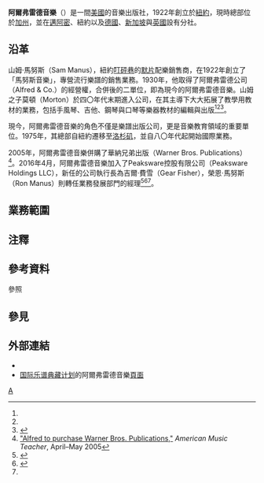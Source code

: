{{Infobox publisher
| image         = 
| image_upright = 
| founded       = {{start date and age|1922}}
| parent        = 
| status        = 
| founder       = 山姆·馬努斯
| successor     = 
| country       = {{USA}}[[纽约|紐約市]]
| headquarters  = {{USA}}[[加州|加州]][[洛杉矶|洛杉矶]]
| distribution  = 
| keypeople     = 
| publications  = 
| topics        = 
| genre         = 
| imprints      = 
| revenue       = 
| numemployees  = 
| nasdaq        = 
| url           = {{官方網站|http://www.alfred.com/|連結}}
}}

'''阿爾弗雷德音樂'''（{{lang-en|'''Alfred Music'''}}）是一間[[美國|美國]]的音樂出版社，1922年創立於[[紐約|紐約]]，現時總部位於[[加州|加州]]{{link-en|凡奈斯|Van Nuys}}，並在[[邁阿密|邁阿密]]、紐約以及[[德國|德國]]、[[新加坡|新加坡]]與[[英國|英國]]設有分社。

== 沿革 ==
山姆·馬努斯（Sam Manus），紐約[[叮砰巷|叮砰巷]]的[[无声电影|默片]]配樂銷售商，在1922年創立了「馬努斯音樂」，專營流行樂譜的銷售業務。1930年，他取得了阿爾弗雷德公司（Alfred & Co.）的經營權{{efn|該公司由阿爾弗雷德·哈塞（Alfred Haase）建立。}}，合併後的二單位，即為現今的阿爾弗雷德音樂。山姆之子莫頓（Morton）於四〇年代末期進入公司，在其主導下大大拓展了教學用教材的業務，包括手風琴、吉他、鋼琴與口琴等樂器教材的編輯與出版<ref name="msretailer" /><ref name="AfredPrimeSource" /><ref name="#1">{{cite web|title=Alfred Music joins Peaksware, parent company of MakeMusic - Scoring Notes|url=http://www.scoringnotes.com/news/alfred-music-joins-peaksware/|website=Scoring Notes|accessdate=2017-08-22|date=2016-04-20|archive-date=2019-10-20|archive-url=https://web.archive.org/web/20191020091954/https://www.scoringnotes.com/news/alfred-music-joins-peaksware/|dead-url=no}}</ref>。

現今，阿爾弗雷德音樂的角色不僅是樂譜出版公司，更是音樂教育領域的重要單位。1975年，其總部自紐約遷移至[[洛杉矶|洛杉矶]]{{link-en|凡奈斯|Van Nuys}}，並自八〇年代起開始國際業務。

2005年，阿爾弗雷德音樂併購了華納兄弟出版（Warner Bros. Publications）{{efn|註：華納兄弟出版是[[華納音樂集團|華納音樂集團]]的子企業，其控制下的版權與作品，包括原來由Belwin-Mills以及Edwin F. Kalmus兩家出版社所掌握的樂譜，在併購案之後盡數由阿爾弗雷德所有。}}<ref name="AMT 2005 Apr-May">[http://www.thefreelibrary.com/Alfred+to+purchase+Warner+Bros.+Publications.-a0131128759 "Alfred to purchase Warner Bros. Publications,"] {{Wayback|url=http://www.thefreelibrary.com/Alfred+to+purchase+Warner+Bros.+Publications.-a0131128759 |date=20190924133804 }} ''American Music Teacher'', April–May 2005</ref>。2016年4月，阿爾弗雷德音樂加入了Peaksware控股有限公司（Peaksware Holdings LLC）{{NeedZhName}}，新任的公司執行長為吉爾·費雪（Gear Fisher），榮恩·馬努斯（Ron Manus）則轉任業務發展部門的經理<ref name="msretailer">{{cite web | url = http://www.msretailer.com/msr/ron-manus-%E2%80%A2-ceo-alfred-music-publishing/ | title = Ron Manus • CBO, Alfred Music Publishing | date = 2012-05-29 | accessdate = 2013-09-08 | first = Dan | last = Ferrisi | work = The Music & Sound Retailer | archive-date = 2016-05-29 | archive-url = https://web.archive.org/web/20160529210533/http://www.msretailer.com/msr/ron-manus-%E2%80%A2-ceo-alfred-music-publishing/ | dead-url = no }}</ref><ref name="AfredPrimeSource">{{cite web | url = http://www.alfred.com/Company/History.aspx | title = Our History | publisher = Alfred Music | accessdate = 2013-09-08 | archive-date = 2017-03-05 | archive-url = https://web.archive.org/web/20170305071118/http://www.alfred.com/Company/History.aspx | dead-url = no }}</ref><ref name="#1"/>。

== 業務範圍 ==
{{expand section}}

== 注釋 ==
{{notelist}}

== 參考資料 ==
;參照
{{reflist}}

== 參見 ==
{{portal|音樂}}

== 外部連結 ==
* {{官方網站|http://www.alfred.com/}}
* [[国际乐谱典藏计划|国际乐谱典藏计划]]的阿爾弗雷德音樂[[scores:Alfred_Music|頁面]]

[[Category:樂譜出版公司|A]]